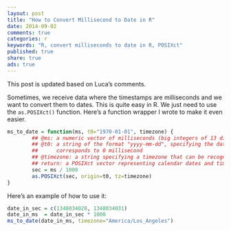 ```yaml
---
layout: post
title: "How to Convert Millisecond to Date in R"
date: 2014-09-02 
comments: true
categories: r
keywords: "R, convert milliseconds to date in R, POSIXct"
published: true
share: true
ads: true
---
```


This post is updated based on Luca's comments. 

Sometimes, we receive data where the timestamps are milliseconds and we want to convert them to dates. This is quite easy in R. We just need to use the `as.POSIXct()` function. Here's a function wrapper I wrote to make it even easier.
```r
ms_to_date = function(ms, t0="1970-01-01", timezone) {
        ## @ms: a numeric vector of milliseconds (big integers of 13 digits)
        ## @t0: a string of the format "yyyy-mm-dd", specifying the date that
        ##      corresponds to 0 millisecond
        ## @timezone: a string specifying a timezone that can be recognized by R
        ## return: a POSIXct vector representing calendar dates and times        
        sec = ms / 1000
        as.POSIXct(sec, origin=t0, tz=timezone)
}
```

Here's an example of how to use it:
```r
date_in_sec = c(1348034028, 1348034031)
date_in_ms  = date_in_sec * 1000
ms_to_date(date_in_ms, timezone="America/Los_Angeles")
```
